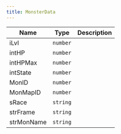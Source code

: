```yaml
---
title: MonsterData
---
```


| Name | Type | Description |
|------|------|-------------|
| iLvl | `number` |  |
| intHP | `number` |  |
| intHPMax | `number` |  |
| intState | `number` |  |
| MonID | `number` |  |
| MonMapID | `number` |  |
| sRace | `string` |  |
| strFrame | `string` |  |
| strMonName | `string` |  |